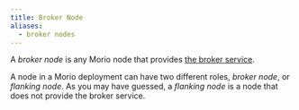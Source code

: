 ```yaml
---
title: Broker Node
aliases:
  - broker nodes
---
```


A _broker node_ is any Morio node that provides [the broker service](/docs/guides/services/broker).

A node in a Morio deployment can have two different roles, _broker node_, or _flanking node_.
As you may have guessed, a _flanking node_ is a node that does not provide the broker service.
